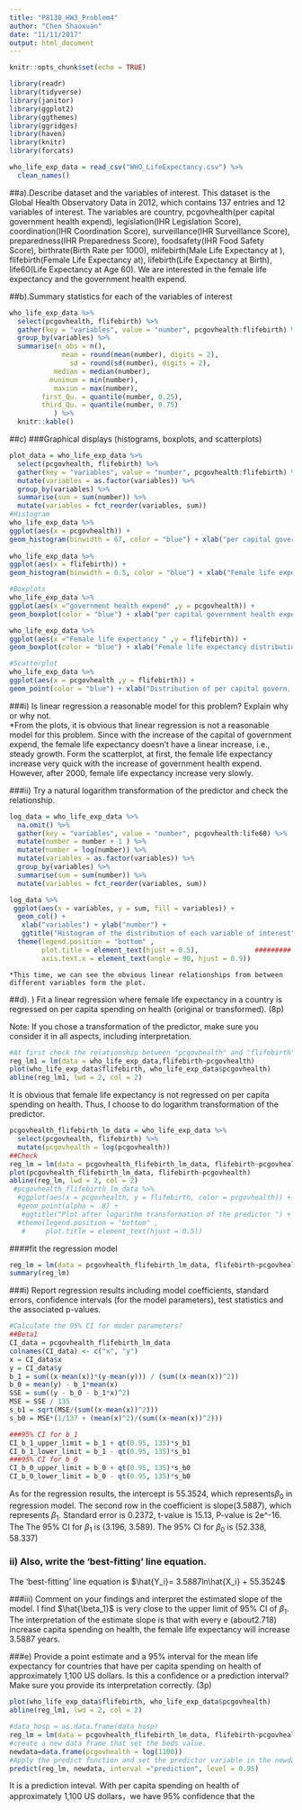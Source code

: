 ```yaml
---
title: "P8130_HW3_Problem4"
author: "Chen Shaoxuan"
date: "11/11/2017"
output: html_document
---
```


```r
knitr::opts_chunk$set(echo = TRUE)
```

```r
library(readr)
library(tidyverse)
library(janitor)
library(ggplot2)
library(ggthemes)
library(ggridges)
library(haven)
library(knitr)
library(forcats)
```

```r
who_life_exp_data = read_csv("WHO_LifeExpectancy.csv") %>% 
  clean_names()
```

##a).Describe dataset and the variables of interest.
This dataset is the Global Health Observatory Data in 2012, which contains 137 entries and 12 variables of interest. The variables are country, pcgovhealth(per capital government health expend), legislation(IHR Legislation Score), coordination(IHR Coordination Score), surveillance(IHR Surveillance Score), preparedness(IHR Preparedness Score), foodsafety(IHR Food Safety Score), birthrate(Birth Rate per 1000), mlifebirth(Male Life Expectancy at ), flifebirth(Female Life Expectancy at), lifebirth(Life Expectancy at Birth), life60(Life Expectancy at Age 60). We are interested in the female life expectancy and the government health expend.

##b).Summary statistics for each of the variables of interest
```r
who_life_exp_data %>% 
  select(pcgovhealth, flifebirth) %>% 
  gather(key = "variables", value = "number", pcgovhealth:flifebirth) %>% 
  group_by(variables) %>% 
  summarise(n_obs = n(),
             mean = round(mean(number), digits = 2),
               sd = round(sd(number), digits = 2),
           median = median(number),
          munimum = min(number),
           maxiun = max(number),
        first_Qu. = quantile(number, 0.25),
        third_Qu. = quantile(number, 0.75)
           ) %>% 
  knitr::kable()
```

##c) 
###Graphical displays (histograms, boxplots, and scatterplots)
```r
plot_data = who_life_exp_data %>% 
  select(pcgovhealth, flifebirth) %>% 
  gather(key = "variables", value = "number", pcgovhealth:flifebirth) %>% 
  mutate(variables = as.factor(variables)) %>%
  group_by(variables) %>% 
  summarise(sum = sum(number)) %>% 
  mutate(variables = fct_reorder(variables, sum))
#Histogram
who_life_exp_data %>%
ggplot(aes(x = pcgovhealth)) +
geom_histogram(binwidth = 67, color = "blue") + xlab("per capital government health expend")  
  
who_life_exp_data %>%
ggplot(aes(x = flifebirth)) +
geom_histogram(binwidth = 0.5, color = "blue") + xlab("Female life expectancy at birth (year)")

#Boxplots
who_life_exp_data %>%
ggplot(aes(x ="government health expend" ,y = pcgovhealth)) +
geom_boxplot(color = "blue") + xlab("per capital government health expend distribution") 

who_life_exp_data %>%
ggplot(aes(x ="Female life expectancy " ,y = flifebirth)) +
geom_boxplot(color = "blue") + xlab("Female life expectancy distribution") 

#Scatterplot
who_life_exp_data %>%
ggplot(aes(x = pcgovhealth ,y = flifebirth)) +
geom_point(color = "blue") + xlab("Distribution of per capital govern. health expend and female life expectancy") 

```

###i) Is linear regression a reasonable model for this problem? Explain why or why not.  
   *From the plots, it is obvious that linear regression is not a reasonable model for this problem. Since with the increase of the capital of government expend, the female life expectancy doesn't have a linear increase, i.e., steady growth. Form the scatterplot, at first, the female life expectancy increase very quick with the increase of government health expend. However, after 2000, female life expectancy increase very slowly.
   
   
###ii) Try a natural logarithm transformation of the predictor and check the relationship.
```r
log_data = who_life_exp_data %>% 
  na.omit() %>% 
  gather(key = "variables", value = "number", pcgovhealth:life60) %>%
  mutate(number = number + 1 ) %>% 
  mutate(number = log(number)) %>% 
  mutate(variables = as.factor(variables)) %>% 
  group_by(variables) %>% 
  summarise(sum = sum(number)) %>% 
  mutate(variables = fct_reorder(variables, sum)) 

log_data %>% 
 ggplot(aes(x = variables, y = sum, fill = variables)) +
  geom_col() +
   xlab("variables") + ylab("number") +
   ggtitle("Histogram of the distribution of each variable of interest") +
  theme(legend.position = "bottom" ,
        plot.title = element_text(hjust = 0.5),              ######### make the title in the middle 
        axis.text.x = element_text(angle = 90, hjust = 0.9))
```

    *This time, we can see the obvious linear relationships from between different variables form the plot.

##d). ) Fit a linear regression where female life expectancy in a country is regressed on per capita spending on health (original or transformed). (8p) 

Note: If you chose a transformation of the predictor, make sure you consider it in all aspects, including interpretation. 

```r
#At first check the relationship between "pcgovhealth" and "flifebirth"
reg_lm1 = lm(data = who_life_exp_data,flifebirth~pcgovhealth)
plot(who_life_exp_data$flifebirth, who_life_exp_data$pcgovhealth)
abline(reg_lm1, lwd = 2, col = 2)
```

It is obvious that female life expectancy is not regressed on per capita spending on health. Thus, I choose to do logarithm transformation of the predictor.

```r
pcgovhealth_flifebirth_lm_data = who_life_exp_data %>% 
  select(pcgovhealth, flifebirth) %>%
  mutate(pcgovhealth = log(pcgovhealth)) 
##Check
reg_lm = lm(data = pcgovhealth_flifebirth_lm_data, flifebirth~pcgovhealth)
plot(pcgovhealth_flifebirth_lm_data, flifebirth~pcgovhealth)
abline(reg_lm, lwd = 2, col = 2)
 #pcgovhealth_flifebirth_lm_data %>% 
  #ggplot(aes(x = pcgovhealth, y = flifebirth, color = pcgovhealth)) +
  #geom_point(alpha = .8) +
   #ggtitle("Plot after logarithm transformation of the predictor ") +
  #theme(legend.position = "bottom" ,
   #     plot.title = element_text(hjust = 0.5))
```

####fit the regression model
```r
reg_lm = lm(data = pcgovhealth_flifebirth_lm_data, flifebirth~pcgovhealth)
summary(reg_lm)
```

###i) Report regression results including model coefficients, standard errors, confidence intervals (for the model parameters), test statistics and the associated p-values.

```r
#Calculate the 95% CI for moder parameters?
##Beta1
CI_data = pcgovhealth_flifebirth_lm_data 
colnames(CI_data) <- c("x", "y")
x = CI_data$x
y = CI_data$y
b_1 = sum((x-mean(x))*(y-mean(y))) / (sum((x-mean(x))^2))
b_0 = mean(y) - b_1*mean(x)
SSE = sum((y - b_0 - b_1*x)^2)
MSE = SSE / 135
s_b1 = sqrt(MSE/(sum((x-mean(x))^2)))
s_b0 = MSE*(1/137 + (mean(x)^2)/(sum((x-mean(x))^2)))

###95% CI for b_1
CI_b_1_upper_limit = b_1 + qt(0.95, 135)*s_b1
CI_b_1_lower_limit = b_1 - qt(0.95, 135)*s_b1
###95% CI for b_0
CI_b_0_upper_limit = b_0 + qt(0.95, 135)*s_b0
CI_b_0_lower_limit = b_0 - qt(0.95, 135)*s_b0

```

  As for the regression results, the intercept is 55.3524, which represents$\beta_0$ in regression model. The second row in the coefficient is slope(3.5887), which represents $\beta_1$. Standard error is 0.2372, t-value is 15.13, P-value is 2e^-16. The The 95% CI for $\beta_1$ is (3.196, 3.589). The 95% CI for  $\beta_0$ is (52.338, 58.337)

### ii) Also, write the ‘best-fitting’ line equation. 
The 'best-fitting' line equation is $\hat{Y_i}= 3.5887ln\hat{X_i} + 55.3524$

###iii) Comment on your findings and interpret the estimated slope of the model. 
I find $\hat{\beta_1}$ is very close to the upper limit of 95% CI of $\beta_1$. 
The interpretation of the estimate slope is that with every e (about2.718) increase capita spending on health, the female life expectancy will increase 3.5887 years.

###e) Provide a point estimate and a 95% interval for the mean life expectancy for countries that have per capita spending on health of approximately 1,100 US dollars. Is this a confidence or a prediction interval? Make sure you provide its interpretation correctly. (3p) 

```r
plot(who_life_exp_data$flifebirth, who_life_exp_data$pcgovhealth)
abline(reg_lm1, lwd = 2, col = 2)

#data_hosp = as.data.frame(data_hosp)
reg_lm = lm(data = pcgovhealth_flifebirth_lm_data, flifebirth~pcgovhealth)
#create a new data frame that set the beds value.
newdata=data.frame(pcgovhealth = log(1100))  
#Apply the predict function and set the predictor variable in the newdata argument. We also set the interval type as "predict", and use the default 0.95 confidence level.
predict(reg_lm, newdata, interval ="prediction", level = 0.95) 
```

It is a prediction inteval. With per capita spending on health of approximately 1,100 US dollars，we have 95% confidence that the 


